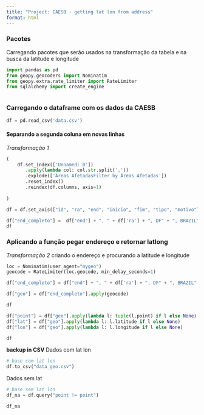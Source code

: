 ```yaml
---
title: "Project: CAESB - getting lat lon from address"
format: html
---
```


### Pacotes

Carregando pacotes que serão usados na transformação da tabela e na busca da latitude e longitude

```python

import pandas as pd
from geopy.geocoders import Nominatim
from geopy.extra.rate_limiter import RateLimiter
from sqlalchemy import create_engine

```

```python

```
### Carregando o dataframe com os dados da CAESB

```python

df = pd.read_csv('data.csv')

```


#### Separando a segunda coluna em novas linhas

*Transformação 1*

```python

(
    df.set_index(['Unnamed: 0']) 
       .apply(lambda col: col.str.split(','))
       .explode(['Áreas AfetadasFilter by Áreas Afetadas'])
       .reset_index()
       .reindex(df.columns, axis=1)
       
)

df = df.set_axis(["id", "ra", "end", "inicio", "fim", "tipo", "motivo"], axis=1)

```

```python

df["end_completo"] =  df["end"] + ", " + df['ra'] + ", DF" + ", BRAZIL"
df
```

### Aplicando a função pegar endereço e retornar latlong

*Transformação 2* criando o endereço e procurando a latitude e longitude

```python

loc = Nominatim(user_agent="mygeo")
geocode = RateLimiter(loc.geocode, min_delay_seconds=1)

df["end_completo"] = df["end"] + ", " + df['ra'] + ", DF" + ", BRAZIL"

df["geo"] = df["end_completo"].apply(geocode)

df

```


```python

df["point"] = df["geo"].apply(lambda l: tuple(l.point) if l else None)
df["lat"] = df["geo"].apply(lambda l: l.latitude if l else None)
df["lon"] = df["geo"].apply(lambda l: l.longitude if l else None)

df

```

**backup in CSV**
Dados com lat lon
```python
# base com lat lon
df.to_csv("data_geo.csv")
```

Dados sem lat
```python
# base sem lat lon
df_na = df.query("point != point")

df_na

```


